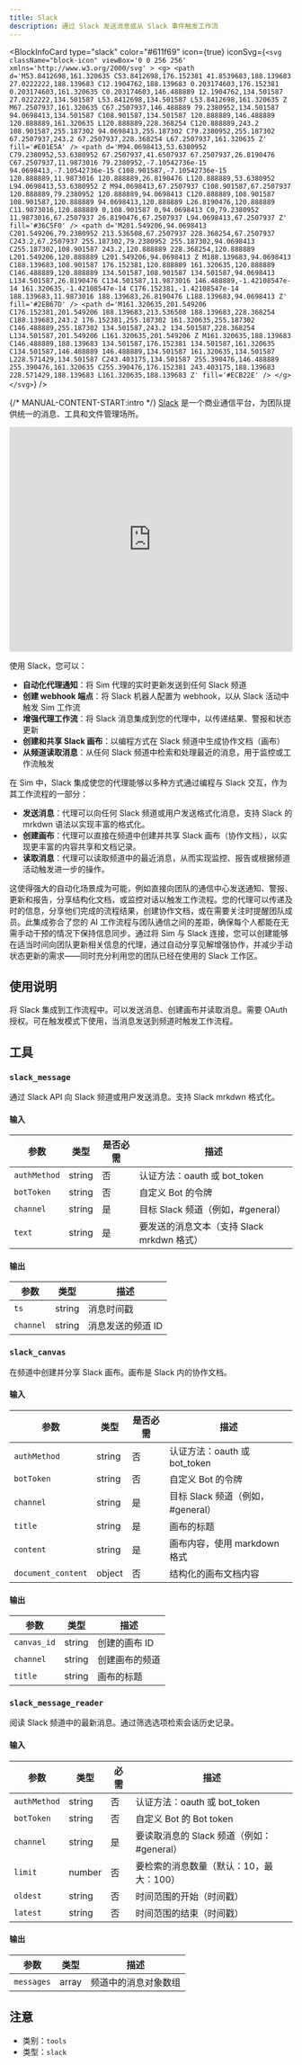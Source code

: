 ```yaml
---
title: Slack
description: 通过 Slack 发送消息或从 Slack 事件触发工作流
---
```



<BlockInfoCard 
  type="slack"
  color="#611f69"
  icon={true}
  iconSvg={`<svg className="block-icon" viewBox='0 0 256 256' xmlns='http://www.w3.org/2000/svg' >
      <g>
        <path
          d='M53.8412698,161.320635 C53.8412698,176.152381 41.8539683,188.139683 27.0222222,188.139683 C12.1904762,188.139683 0.203174603,176.152381 0.203174603,161.320635 C0.203174603,146.488889 12.1904762,134.501587 27.0222222,134.501587 L53.8412698,134.501587 L53.8412698,161.320635 Z M67.2507937,161.320635 C67.2507937,146.488889 79.2380952,134.501587 94.0698413,134.501587 C108.901587,134.501587 120.888889,146.488889 120.888889,161.320635 L120.888889,228.368254 C120.888889,243.2 108.901587,255.187302 94.0698413,255.187302 C79.2380952,255.187302 67.2507937,243.2 67.2507937,228.368254 L67.2507937,161.320635 Z'
          fill='#E01E5A'
        />
        <path
          d='M94.0698413,53.6380952 C79.2380952,53.6380952 67.2507937,41.6507937 67.2507937,26.8190476 C67.2507937,11.9873016 79.2380952,-7.10542736e-15 94.0698413,-7.10542736e-15 C108.901587,-7.10542736e-15 120.888889,11.9873016 120.888889,26.8190476 L120.888889,53.6380952 L94.0698413,53.6380952 Z M94.0698413,67.2507937 C108.901587,67.2507937 120.888889,79.2380952 120.888889,94.0698413 C120.888889,108.901587 108.901587,120.888889 94.0698413,120.888889 L26.8190476,120.888889 C11.9873016,120.888889 0,108.901587 0,94.0698413 C0,79.2380952 11.9873016,67.2507937 26.8190476,67.2507937 L94.0698413,67.2507937 Z'
          fill='#36C5F0'
        />
        <path
          d='M201.549206,94.0698413 C201.549206,79.2380952 213.536508,67.2507937 228.368254,67.2507937 C243.2,67.2507937 255.187302,79.2380952 255.187302,94.0698413 C255.187302,108.901587 243.2,120.888889 228.368254,120.888889 L201.549206,120.888889 L201.549206,94.0698413 Z M188.139683,94.0698413 C188.139683,108.901587 176.152381,120.888889 161.320635,120.888889 C146.488889,120.888889 134.501587,108.901587 134.501587,94.0698413 L134.501587,26.8190476 C134.501587,11.9873016 146.488889,-1.42108547e-14 161.320635,-1.42108547e-14 C176.152381,-1.42108547e-14 188.139683,11.9873016 188.139683,26.8190476 L188.139683,94.0698413 Z'
          fill='#2EB67D'
        />
        <path
          d='M161.320635,201.549206 C176.152381,201.549206 188.139683,213.536508 188.139683,228.368254 C188.139683,243.2 176.152381,255.187302 161.320635,255.187302 C146.488889,255.187302 134.501587,243.2 134.501587,228.368254 L134.501587,201.549206 L161.320635,201.549206 Z M161.320635,188.139683 C146.488889,188.139683 134.501587,176.152381 134.501587,161.320635 C134.501587,146.488889 146.488889,134.501587 161.320635,134.501587 L228.571429,134.501587 C243.403175,134.501587 255.390476,146.488889 255.390476,161.320635 C255.390476,176.152381 243.403175,188.139683 228.571429,188.139683 L161.320635,188.139683 Z'
          fill='#ECB22E'
        />
      </g>
    </svg>`}
/>

{/* MANUAL-CONTENT-START:intro */}
[Slack](https://www.slack.com/) 是一个商业通信平台，为团队提供统一的消息、工具和文件管理场所。

<iframe
  width="100%"
  height="400"
  src="https://www.youtube.com/embed/J5jz3UaWmE8"
  title="Slack Integration with Sim"
  frameBorder="0"
  allow="accelerometer; autoplay; clipboard-write; encrypted-media; gyroscope; picture-in-picture"
  allowFullScreen
></iframe>

使用 Slack，您可以：

- **自动化代理通知**：将 Sim 代理的实时更新发送到任何 Slack 频道
- **创建 webhook 端点**：将 Slack 机器人配置为 webhook，以从 Slack 活动中触发 Sim 工作流
- **增强代理工作流**：将 Slack 消息集成到您的代理中，以传递结果、警报和状态更新
- **创建和共享 Slack 画布**：以编程方式在 Slack 频道中生成协作文档（画布）
- **从频道读取消息**：从任何 Slack 频道中检索和处理最近的消息，用于监控或工作流触发

在 Sim 中，Slack 集成使您的代理能够以多种方式通过编程与 Slack 交互，作为其工作流程的一部分：

- **发送消息**：代理可以向任何 Slack 频道或用户发送格式化消息，支持 Slack 的 mrkdwn 语法以实现丰富的格式化。
- **创建画布**：代理可以直接在频道中创建并共享 Slack 画布（协作文档），以实现更丰富的内容共享和文档记录。
- **读取消息**：代理可以读取频道中的最近消息，从而实现监控、报告或根据频道活动触发进一步的操作。

这使得强大的自动化场景成为可能，例如直接向团队的通信中心发送通知、警报、更新和报告，分享结构化文档，或监控对话以触发工作流程。您的代理可以传递及时的信息，分享他们完成的流程结果，创建协作文档，或在需要关注时提醒团队成员。此集成弥合了您的 AI 工作流程与团队通信之间的差距，确保每个人都能在无需手动干预的情况下保持信息同步。通过将 Sim 与 Slack 连接，您可以创建能够在适当时间向团队更新相关信息的代理，通过自动分享见解增强协作，并减少手动状态更新的需求——同时充分利用您的团队已经在使用的 Slack 工作区。

## 使用说明

将 Slack 集成到工作流程中。可以发送消息、创建画布并读取消息。需要 OAuth 授权。可在触发模式下使用，当消息发送到频道时触发工作流程。

## 工具

### `slack_message`

通过 Slack API 向 Slack 频道或用户发送消息。支持 Slack mrkdwn 格式化。

#### 输入

| 参数 | 类型 | 是否必需 | 描述 |
| --------- | ---- | -------- | ----------- |
| `authMethod` | string | 否 | 认证方法：oauth 或 bot_token |
| `botToken` | string | 否 | 自定义 Bot 的令牌 |
| `channel` | string | 是 | 目标 Slack 频道（例如，#general） |
| `text` | string | 是 | 要发送的消息文本（支持 Slack mrkdwn 格式） |

#### 输出

| 参数 | 类型 | 描述 |
| --------- | ---- | ----------- |
| `ts` | string | 消息时间戳 |
| `channel` | string | 消息发送的频道 ID |

### `slack_canvas`

在频道中创建并分享 Slack 画布。画布是 Slack 内的协作文档。

#### 输入

| 参数 | 类型 | 是否必需 | 描述 |
| --------- | ---- | -------- | ----------- |
| `authMethod` | string | 否 | 认证方法：oauth 或 bot_token |
| `botToken` | string | 否 | 自定义 Bot 的令牌 |
| `channel` | string | 是 | 目标 Slack 频道（例如，#general） |
| `title` | string | 是 | 画布的标题 |
| `content` | string | 是 | 画布内容，使用 markdown 格式 |
| `document_content` | object | 否 | 结构化的画布文档内容 |

#### 输出

| 参数 | 类型 | 描述 |
| --------- | ---- | ----------- |
| `canvas_id` | string | 创建的画布 ID |
| `channel` | string | 创建画布的频道 |
| `title` | string | 画布的标题 |

### `slack_message_reader`

阅读 Slack 频道中的最新消息。通过筛选选项检索会话历史记录。

#### 输入

| 参数 | 类型 | 必需 | 描述 |
| --------- | ---- | -------- | ----------- |
| `authMethod` | string | 否 | 认证方法：oauth 或 bot_token |
| `botToken` | string | 否 | 自定义 Bot 的 Bot token |
| `channel` | string | 是 | 要读取消息的 Slack 频道（例如：#general） |
| `limit` | number | 否 | 要检索的消息数量（默认：10，最大：100） |
| `oldest` | string | 否 | 时间范围的开始（时间戳） |
| `latest` | string | 否 | 时间范围的结束（时间戳） |

#### 输出

| 参数 | 类型 | 描述 |
| --------- | ---- | ----------- |
| `messages` | array | 频道中的消息对象数组 |

## 注意

- 类别：`tools`
- 类型：`slack`

